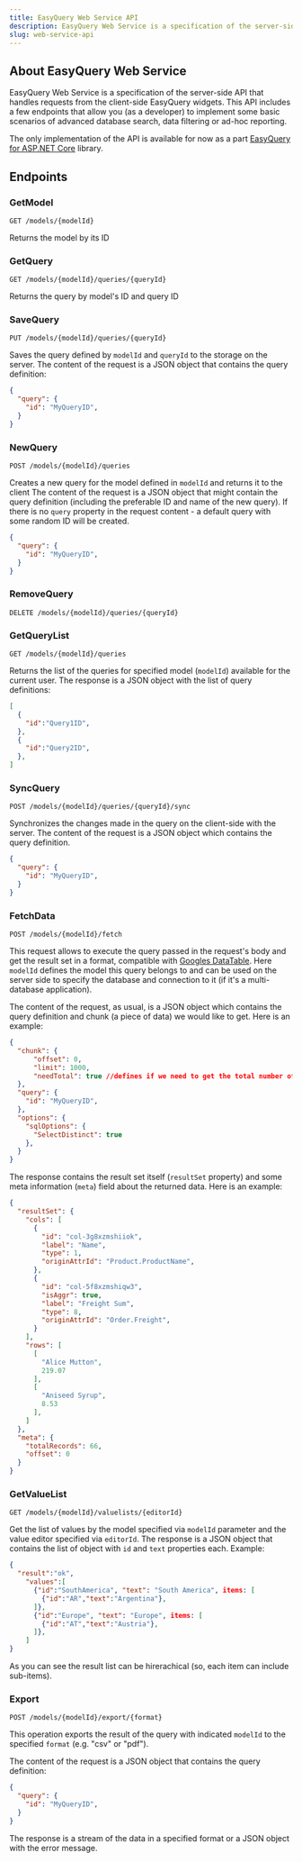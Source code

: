 ```yaml
---
title: EasyQuery Web Service API
description: EasyQuery Web Service is a specification of the server-side API that handles requests from the client-side EasyQuery widgets
slug: web-service-api
---
```


<PageTitle title={frontmatter.title} />

## About EasyQuery Web Service

EasyQuery Web Service is a specification of the server-side API that handles requests from the client-side EasyQuery widgets.
This API includes a few endpoints that allow you (as a developer) to implement some basic scenarios of advanced database search,
data filtering or ad-hoc reporting.

The only implementation of the API is available for now as a part [EasyQuery for ASP.NET Core](https://korzh.com/easyquery) library.

## Endpoints

### GetModel

`GET /models/{modelId}`

Returns the model by its ID

### GetQuery

`GET /models/{modelId}/queries/{queryId}`

Returns the query by model's ID and query ID

### SaveQuery

`PUT /models/{modelId}/queries/{queryId}`

Saves the query defined by `modelId` and `queryId` to the storage on the server.
The content of the request is a JSON object that contains the query definition:

```json
{
  "query": {
    "id": "MyQueryID",
  }
}
```

### NewQuery

`POST /models/{modelId}/queries`

Creates a new query for the model defined in `modelId` and returns it to the client
The content of the request is a JSON object that might contain the query definition (including the preferable ID and name of the new query).
If there is no `query` property in the request content - a default query with some random ID will be created.

```json lines
{
  "query": {
    "id": "MyQueryID",
  }
}
```

### RemoveQuery

`DELETE /models/{modelId}/queries/{queryId}`


### GetQueryList

`GET /models/{modelId}/queries`

Returns the list of the queries for specified model (`modelId`) available for the current user.
The response is a JSON object with the list of query definitions:

```json
[
  {
    "id":"Query1ID",
  },
  {
    "id":"Query2ID",
  },
]
```

### SyncQuery

`POST /models/{modelId}/queries/{queryId}/sync`

Synchronizes the changes made in the query on the client-side with the server.
The content of the request is a JSON object which contains the query definition.

```json
{
  "query": {
    "id": "MyQueryID",
  }
}
```

### FetchData

`POST /models/{modelId}/fetch`

This request allows to execute the query passed in the request's body and get the result set in a format, compatible with [Googles DataTable](https://developers.google.com/chart/interactive/docs/datatables_dataviews#javascriptliteral).
Here `modelId` defines the model this query belongs to and can be used on the server side to specify the database and connection to it (if it's a multi-database application).

The content of the request, as usual, is a JSON object which contains the query definition and chunk (a piece of data) we would like to get.
Here is an example:

```json
{
  "chunk": {
      "offset": 0,
      "limit": 1000,
      "needTotal": true //defines if we need to get the total number of recrods as well
  },
  "query": {
    "id": "MyQueryID",
  },
  "options": {
    "sqlOptions": {
      "SelectDistinct": true
    },
  }
}
```

The response contains the result set itself (`resultSet` property) and some meta information (`meta`) field about the returned data. Here is an example:

```json
{
  "resultSet": {
    "cols": [
      {
        "id": "col-3g8xzmshiiok",
        "label": "Name",
        "type": 1,
        "originAttrId": "Product.ProductName",
      },
      {
        "id": "col-5f8xzmshiqw3",
        "isAggr": true,
        "label": "Freight Sum",
        "type": 8,
        "originAttrId": "Order.Freight",
      }
    ],
    "rows": [
      [
        "Alice Mutton",
        219.07
      ],
      [
        "Aniseed Syrup",
        8.53
      ],
    ]
  },
  "meta": {
    "totalRecords": 66,
    "offset": 0
  }
}
```


### GetValueList

`GET /models/{modelId}/valuelists/{editorId}`

Get the list of values by the model specified via `modelId` parameter and the value editor specified via `editorId`.
The response is a JSON object that contains the list of object with `id` and `text` properties each. Example:

```json
{
  "result":"ok",
	"values":[
	  {"id":"SouthAmerica", "text": "South America", items: [
	    {"id":"AR","text":"Argentina"},
	  ]},
	  {"id":"Europe", "text": "Europe", items: [
	    {"id":"AT","text":"Austria"},
	  ]},
	]
}
```

As you can see the result list can be hirerachical (so, each item can include sub-items).

### Export

`POST /models/{modelId}/export/{format}`

This operation exports the result of the query with indicated `modelId`  to the specified `format` (e.g. "csv" or "pdf").

The content of the request is a JSON object that contains the query definition:

```json
{
  "query": {
    "id": "MyQueryID",
  }
}
```

The response is a stream of the data in a specified format or a JSON object with the error message.

